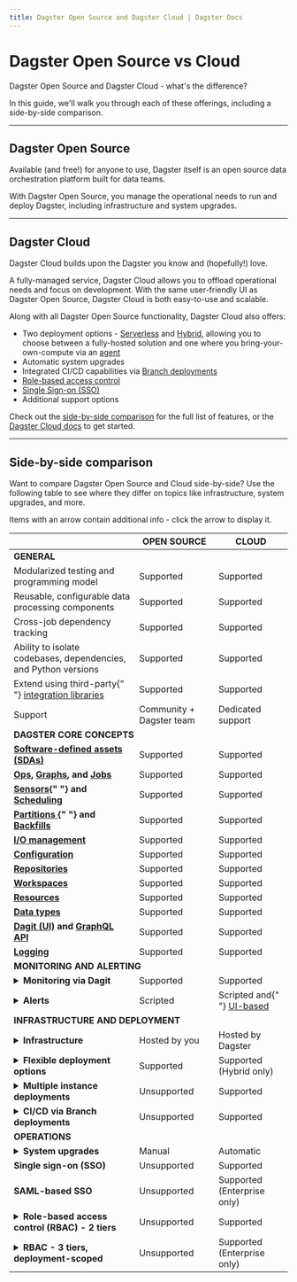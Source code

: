 ```yaml
---
title: Dagster Open Source and Dagster Cloud | Dagster Docs
---
```


# Dagster Open Source vs Cloud

Dagster Open Source and Dagster Cloud - what's the difference?

In this guide, we'll walk you through each of these offerings, including a side-by-side comparison.

---

## Dagster Open Source

Available (and free!) for anyone to use, Dagster itself is an open source data orchestration platform built for data teams.

With Dagster Open Source, you manage the operational needs to run and deploy Dagster, including infrastructure and system upgrades.

---

## Dagster Cloud

Dagster Cloud builds upon the Dagster you know and (hopefully!) love.

A fully-managed service, Dagster Cloud allows you to offload operational needs and focus on development. With the same user-friendly UI as Dagster Open Source, Dagster Cloud is both easy-to-use and scalable.

Along with all Dagster Open Source functionality, Dagster Cloud also offers:

- Two deployment options - [Serverless](/dagster-cloud/deployment/serverless) and [Hybrid](/dagster-cloud/deployment/hybrid), allowing you to choose between a fully-hosted solution and one where you bring-your-own-compute via an [agent](/dagster-cloud/deployment/agents)
- Automatic system upgrades
- Integrated CI/CD capabilities via [Branch deployments](/dagster-cloud/developing-testing/branch-deployments)
- [Role-based access control](/dagster-cloud/account/managing-users)
- [Single Sign-on (SSO)](/dagster-cloud/account/authentication)
- Additional support options

Check out the [side-by-side comparison](#side-by-side-comparison) for the full list of features, or the [Dagster Cloud docs](/dagster-cloud) to get started.

---

## Side-by-side comparison

Want to compare Dagster Open Source and Cloud side-by-side? Use the following table to see where they differ on topics like infrastructure, system upgrades, and more.

Items with an arrow contain additional info - click the arrow to display it.

<table>
  <thead>
    <tr>
      <th
        style={{
          width: "50%",
        }}
      ></th>
      <th
        style={{
          width: "25%",
        }}
      >
        OPEN SOURCE
      </th>
      <th>CLOUD</th>
    </tr>
  </thead>
  <tbody>
    <tr>
      <td colspan="3" style={{ backgroundColor: "#DAD8D6" }}>
        <strong>GENERAL</strong>
      </td>
    </tr>
    <tr>
      <td>Modularized testing and programming model</td>
      <td>
        <Check></Check> Supported
      </td>
      <td>
        <Check></Check> Supported
      </td>
    </tr>
    <tr>
      <td>Reusable, configurable data processing components</td>
      <td>
        <Check></Check> Supported
      </td>
      <td>
        <Check></Check> Supported
      </td>
    </tr>
    <tr>
      <td>Cross-job dependency tracking</td>
      <td>
        <Check></Check> Supported
      </td>
      <td>
        <Check></Check> Supported
      </td>
    </tr>
    <tr>
      <td>Ability to isolate codebases, dependencies, and Python versions</td>
      <td>
        <Check></Check> Supported
      </td>
      <td>
        <Check></Check> Supported
      </td>
    </tr>
    <tr>
      <td>
        Extend using third-party{" "}
        <a href="/integrations">integration libraries</a>
      </td>
      <td>
        <Check></Check> Supported
      </td>
      <td>
        <Check></Check> Supported
      </td>
    </tr>
    <tr>
      <td>Support</td>
      <td>Community + Dagster team</td>
      <td>Dedicated support</td>
    </tr>
    <tr>
      <td colspan="3" style={{ backgroundColor: "#DAD8D6" }}>
        <strong>DAGSTER CORE CONCEPTS</strong>
      </td>
    </tr>
    <tr>
      <td>
        <strong>
          <a href="/concepts/assets/software-defined-assets">
            Software-defined assets (SDAs)
          </a>
        </strong>
      </td>
      <td>
        <Check></Check> Supported
      </td>
      <td>
        <Check></Check> Supported
      </td>
    </tr>
    <tr>
      <td>
        <strong>
          <a href="/concepts/ops-jobs-graphs/ops">Ops</a>,
          <a href="/concepts/ops-jobs-graphs/graphs">Graphs</a>, and
          <a href="/concepts/ops-jobs-graphs/jobs">Jobs</a>
        </strong>
      </td>
      <td>
        <Check></Check> Supported
      </td>
      <td>
        <Check></Check> Supported
      </td>
    </tr>
    <tr>
      <td>
        <strong>
          <a href="/concepts/partitions-schedules-sensors/sensors">Sensors</a>{" "}
          and
          <a href="/concepts/partitions-schedules-sensors/sensors">
            Scheduling
          </a>
        </strong>
      </td>
      <td>
        <Check></Check> Supported
      </td>
      <td>
        <Check></Check> Supported
      </td>
    </tr>
    <tr>
      <td>
        <strong>
          <a href="/concepts/partitions-schedules-sensors/partitions">
            Partitions
          </a>{" "}
          and
          <a href="/concepts/partitions-schedules-sensors/backfills">
            Backfills
          </a>
        </strong>
      </td>
      <td>
        <Check></Check> Supported
      </td>
      <td>
        <Check></Check> Supported
      </td>
    </tr>
    <tr>
      <td>
        <strong>
          <a href="/concepts/io-management/io-managers">I/O management</a>
        </strong>
      </td>
      <td>
        <Check></Check> Supported
      </td>
      <td>
        <Check></Check> Supported
      </td>
    </tr>
    <tr>
      <td>
        <strong>
          <a href="/concepts/configuration/config-schema">Configuration</a>
        </strong>
      </td>
      <td>
        <Check></Check> Supported
      </td>
      <td>
        <Check></Check> Supported
      </td>
    </tr>
    <tr>
      <td>
        <strong>
          <a href="/concepts/repositories-workspaces/repositories">
            Repositories
          </a>
        </strong>
      </td>
      <td>
        <Check></Check> Supported
      </td>
      <td>
        <Check></Check> Supported
      </td>
    </tr>
    <tr>
      <td>
        <strong>
          <a href="/concepts/repositories-workspaces/workspaces">Workspaces</a>
        </strong>
      </td>
      <td>
        <Check></Check> Supported
      </td>
      <td>
        <Check></Check> Supported
      </td>
    </tr>
    <tr>
      <td>
        <strong>
          <a href="/concepts/resources">Resources</a>
        </strong>
      </td>
      <td>
        <Check></Check> Supported
      </td>
      <td>
        <Check></Check> Supported
      </td>
    </tr>
    <tr>
      <td>
        <strong>
          <a href="/concepts/types">Data types</a>
        </strong>
      </td>
      <td>
        <Check></Check> Supported
      </td>
      <td>
        <Check></Check> Supported
      </td>
    </tr>
    <tr>
      <td>
        <strong>
          <a href="/concepts/dagit/dagit">Dagit (UI)</a> and
          <a href="/concepts/dagit/graphql">GraphQL API</a>
        </strong>
      </td>
      <td>
        <Check></Check> Supported
      </td>
      <td>
        <Check></Check> Supported
      </td>
    </tr>
    <tr>
      <td>
        <strong>
          <a href="/concepts/logging/loggers">Logging</a>
        </strong>
      </td>
      <td>
        <Check></Check> Supported
      </td>
      <td>
        <Check></Check> Supported
      </td>
    </tr>
    <tr>
      <td colspan="3" style={{ backgroundColor: "#DAD8D6" }}>
        <strong>MONITORING AND ALERTING</strong>
      </td>
    </tr>
    <tr>
      <td>
        <details>
          <summary>
            <strong>Monitoring via Dagit</strong>
          </summary>
          <p>
            Including{" "}
            <a href="/concepts/dagit/dagit#viewing-a-single-run">
              Run Timelines
            </a>
            , <a href="/concepts/dagit/dagit#asset-details">
              Asset-level status reports
            </a>, etc.
          </p>
        </details>
      </td>
      <td>
        <Check></Check> Supported
      </td>
      <td>
        <Check></Check> Supported
      </td>
    </tr>
    <tr>
      <td>
        <details>
          <summary>
            <strong>Alerts</strong>
          </summary>
          <p>The methods supported for configuring alerts.</p>
        </details>
      </td>
      <td>Scripted</td>
      <td>
        Scripted and{" "}
        <a href="/dagster-cloud/account/setting-up-alerts">UI-based</a>
      </td>
    </tr>
    <tr>
      <td colspan="3" style={{ backgroundColor: "#DAD8D6" }}>
        <strong>INFRASTRUCTURE AND DEPLOYMENT</strong>
      </td>
    </tr>
    <tr>
      <td>
        <details>
          <summary>
            <strong>Infrastructure</strong>
          </summary>
          <p>
            Dagster Cloud offers a hosted infrastructure, including Serverless
            and Hybrid (bring-your-own-compute) deployment options.
          </p>
          <p>
            With Dagster Open Source, you're responsible for maintaining the
            infrastructure Dagster runs on.
          </p>
        </details>
      </td>
      <td>Hosted by you</td>
      <td>Hosted by Dagster</td>
    </tr>
    <tr>
      <td>
        <details>
          <summary>
            <strong>Flexible deployment options</strong>
          </summary>
          <p>
            Such as Kubernetes, Amazon Elastic Container Service, Docker, etc.
          </p>
        </details>
      </td>
      <td>
        <Check></Check> Supported
      </td>
      <td>
        <Check></Check> Supported (Hybrid only)
      </td>
    </tr>
    <tr>
      <td>
        <details>
          <summary>
            <strong>Multiple instance deployments</strong>
          </summary>
          <p>
            Indicates if multiple deployments, such as <code>prod</code>,{" "}
            <code>test</code>, etc. are supported out-of-the-box.
          </p>
        </details>
      </td>
      <td>
        <Cross></Cross> Unsupported
      </td>
      <td>
        <Check></Check> Supported
      </td>
    </tr>
    <tr>
      <td>
        <details>
          <summary>
            <strong>CI/CD via Branch deployments</strong>
          </summary>
          <p>
            Indicates if{" "}
            <a href="/dagster-cloud/developing-testing/branch-deployments">
              Branch deployments
            </a>{" "}
            are supported as part of a CI/CD strategy.
          </p>
        </details>
      </td>
      <td>
        <Cross></Cross> Unsupported
      </td>
      <td>
        <Check></Check> Supported
      </td>
    </tr>
    <tr>
      <td colspan="3" style={{ backgroundColor: "#DAD8D6" }}>
        <strong>OPERATIONS</strong>
      </td>
    </tr>
    <tr>
      <td>
        <details>
          <summary>
            <strong>System upgrades</strong>
          </summary>
          <p>
            Indicates if system upgrades (Dagit and Dagster daemon) are
            automatic (managed by Dagster) or manual (managed by you).
          </p>
        </details>
      </td>
      <td>Manual</td>
      <td>Automatic</td>
    </tr>
    <tr>
      <td>
        <strong>Single sign-on (SSO)</strong>
      </td>
      <td>
        <Cross></Cross> Unsupported
      </td>
      <td>
        <Check></Check> Supported
      </td>
    </tr>
    <tr>
      <td>
        <strong>SAML-based SSO</strong>
      </td>
      <td>
        <Cross></Cross> Unsupported
      </td>
      <td>
        <Check></Check> Supported (Enterprise only)
      </td>
    </tr>
    <tr>
      <td>
        <details>
          <summary>
            <strong>Role-based access control (RBAC) - 2 tiers</strong>
          </summary>
          <p>Indicates if two RBAC tiers (Editor, Admin) are supported.</p>
        </details>
      </td>
      <td>
        <Cross></Cross> Unsupported
      </td>
      <td>
        <Check></Check> Supported
      </td>
    </tr>
    <tr>
      <td>
        <details>
          <summary>
            <strong>RBAC - 3 tiers, deployment-scoped</strong>
          </summary>
          <p>
            Indicates if three RBAC tiers (Viewer, Editor, Admin) are supported.
          </p>
        </details>
      </td>
      <td>
        <Cross></Cross> Unsupported
      </td>
      <td>
        <Check></Check> Supported (Enterprise only)
      </td>
    </tr>
  </tbody>
</table>
